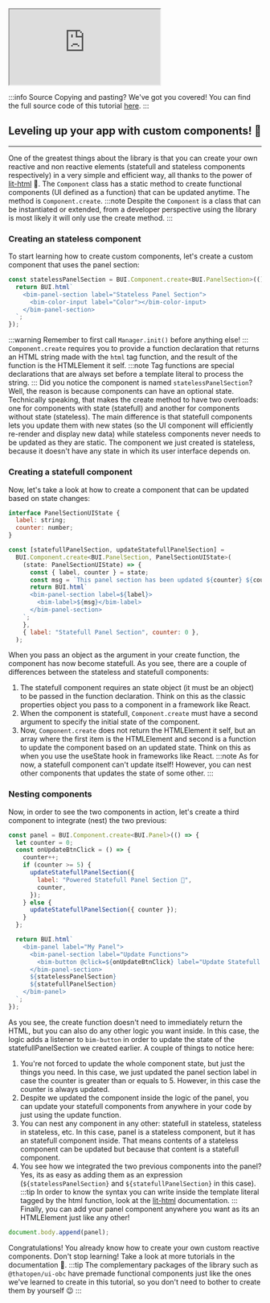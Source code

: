 <iframe src="https://thatopen.github.io/engine_ui-components/examples/Component"></iframe>

:::info Source
Copying and pasting? We've got you covered! You can find the full source code of this tutorial [here](https://github.com/ThatOpen/engine_ui-components/blob/main/packages/core/src/core/Component/example.ts).
:::

## Leveling up your app with custom components! 🔌
---
One of the greatest things about the library is that you can create your own reactive and non reactive elements (statefull and stateless components respectively) in a very simple and efficient way, all thanks to the power of [lit-html](https://lit.dev/docs/libraries/standalone-templates/) 💪. 
The `Component` class has a static method to create functional components (UI defined as a function) that can be updated anytime. The method is `Component.create`.
:::note
Despite the `Component` is a class that can be instantiated or extended, from a developer perspective using the library is most likely it will only use the create method.
:::
### Creating an stateless component
To start learning how to create custom components, let's create a custom component that uses the panel section:

```js
const statelessPanelSection = BUI.Component.create<BUI.PanelSection>(() => {
  return BUI.html`
    <bim-panel-section label="Stateless Panel Section">
      <bim-color-input label="Color"></bim-color-input>
    </bim-panel-section>
  `;
});
```
:::warning
Remember to first call `Manager.init()` before anything else!
:::
`Component.create` requires you to provide a function declaration that returns an HTML string made with the `html` tag function, and the result of the function is the HTMLElement it self. 
:::note
Tag functions are special declarations that are always set before a template literal to process the string.
:::
Did you notice the component is named `statelessPanelSection`? Well, the reason is because components can have an optional state. Technically speaking, that makes the create method to have two overloads: one for components with state (statefull) and another for components without state (stateless). 
The main difference is that statefull components lets you update them with new states (so the UI component will efficiently re-render and display new data) while stateless components never needs to be updated as they are static.
The component we just created is stateless, because it doesn't have any state in which its user interface depends on. 
### Creating a statefull component
Now, let's take a look at how to create a component that can be updated based on state changes:

```js
interface PanelSectionUIState {
  label: string;
  counter: number;
}

const [statefullPanelSection, updateStatefullPanelSection] =
  BUI.Component.create<BUI.PanelSection, PanelSectionUIState>(
    (state: PanelSectionUIState) => {
      const { label, counter } = state;
      const msg = `This panel section has been updated ${counter} ${counter === 1 ? "time" : "times"}`;
      return BUI.html`
      <bim-panel-section label=${label}>
        <bim-label>${msg}</bim-label>
      </bim-panel-section>
    `;
    },
    { label: "Statefull Panel Section", counter: 0 },
  );
```
When you pass an object as the argument in your create function, the component has now become statefull. As you see, there are a couple of differences between the stateless and statefull components:
1. The statefull component requires an state object (it must be an object) to be passed in the function declaration. Think on this as the classic properties object you pass to a component in a framework like React.
2. When the component is statefull, `Component.create` must have a second argument to specify the initial state of the component.
3. Now, `Component.create` does not return the HTMLElement it self, but an array where the first item is the HTMLElement and second is a function to update the component based on an updated state. Think on this as when you use the useState hook in frameworks like React.
:::note
As for now, a statefull component can't update itself! However, you can nest other components that updates the state of some other.
:::
### Nesting components
Now, in order to see the two components in action, let's create a third component to integrate (nest) the two previous:

```js
const panel = BUI.Component.create<BUI.Panel>(() => {
  let counter = 0;
  const onUpdateBtnClick = () => {
    counter++;
    if (counter >= 5) {
      updateStatefullPanelSection({
        label: "Powered Statefull Panel Section 💪",
        counter,
      });
    } else {
      updateStatefullPanelSection({ counter });
    }
  };

  return BUI.html`
    <bim-panel label="My Panel">
      <bim-panel-section label="Update Functions">
        <bim-button @click=${onUpdateBtnClick} label="Update Statefull Section"></bim-button>
      </bim-panel-section>
      ${statelessPanelSection}
      ${statefullPanelSection}
    </bim-panel>
  `;
});
```
As you see, the create function doesn't need to immediately return the HTML, but you can also do any other logic you want inside. In this case, the logic adds a listener to `bim-button` in order to update the state of the statefullPanelSection we created earlier. A couple of things to notice here: 
1. You're not forced to update the whole component state, but just the things you need. In this case, we just updated the panel section label in case the counter is greater than or equals to 5. However, in this case the counter is always updated.
2. Despite we updated the component inside the logic of the panel, you can update your statefull components from anywhere in your code by just using the update function.
3. You can nest any component in any other: statefull in stateless, stateless in stateless, etc. In this case, panel is a stateless component, but it has an statefull component inside. That means contents of a stateless component can be updated but because that content is a statefull component.
4. You see how we integrated the two previous components into the panel? Yes, its as easy as adding them as an expression (`${statelessPanelSection}` and `${statefullPanelSection}` in this case).
:::tip
In order to know the syntax you can write inside the template literal tagged by the html function, look at the [lit-html](https://lit.dev/docs/templates/overview/) documentation.
:::
Finally, you can add your panel component anywhere you want as its an HTMLElement just like any other!

```js
document.body.append(panel);
```
Congratulations! You already know how to create your own custom reactive components. Don't stop learning! Take a look at more tutorials in the documentation 🙂.
:::tip
The complementary packages of the library such as `@thatopen/ui-obc` have premade functional components just like the ones we've learned to create in this tutorial, so you don't need to bother to create them by yourself 😉
:::

